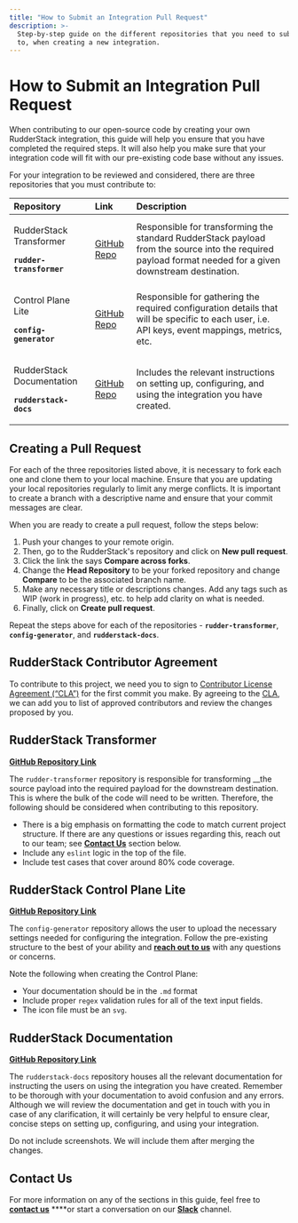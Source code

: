 ```yaml
---
title: "How to Submit an Integration Pull Request"
description: >-
  Step-by-step guide on the different repositories that you need to submit a PR
  to, when creating a new integration.
---
```


# How to Submit an Integration Pull Request

When contributing to our open-source code by creating your own RudderStack integration, this guide will help you ensure that you have completed the required steps. It will also help you make sure that your integration code will fit with our pre-existing code base without any issues.

For your integration to be reviewed and considered, there are three repositories that you must contribute to:

<table>
  <thead>
    <tr>
      <th style="text-align:left"><b>Repository</b>
      </th>
      <th style="text-align:left"><b>Link</b>
      </th>
      <th style="text-align:left"><b>Description</b>
      </th>
    </tr>
  </thead>
  <tbody>
    <tr>
      <td style="text-align:left">
        <p>RudderStack Transformer
          <br />
        </p>
        <p><b><code>rudder-transformer</code></b>
        </p>
      </td>
      <td style="text-align:left">
        <p></p>
        <p><a href="https://github.com/rudderlabs/rudder-transformer">GitHub Repo</a></p>
      </td>
      <td style="text-align:left">Responsible for transforming the standard RudderStack payload from the
        source into the required payload format needed for a given downstream destination.</td>
    </tr>
    <tr>
      <td style="text-align:left">
        <p>Control Plane Lite</p>
        <p></p>
        <p><b><code>config-generator</code></b>
        </p>
      </td>
      <td style="text-align:left">
        <p></p>
        <p><a href="https://github.com/rudderlabs/config-generator">GitHub Repo</a></p>
      </td>
      <td style="text-align:left">Responsible for gathering the required configuration details that will
        be specific to each user, i.e. API keys, event mappings, metrics, etc.</td>
    </tr>
    <tr>
      <td style="text-align:left">
        <p>RudderStack Documentation</p>
        <p></p>
        <p><b><code>rudderstack-docs</code></b>
        </p>
      </td>
      <td style="text-align:left">
        <p></p>
        <p><a href="https://github.com/rudderlabs/rudderstack-docs">GitHub Repo</a></p>
      </td>
      <td style="text-align:left">Includes the relevant instructions on setting up, configuring, and using
        the integration you have created.</td>
    </tr>
  </tbody>
</table>

## Creating a Pull Request

For each of the three repositories listed above, it is necessary to fork each one and clone them to your local machine. Ensure that you are updating your local repositories regularly to limit any merge conflicts. It is important to create a branch with a descriptive name and ensure that your commit messages are clear. 

When you are ready to create a pull request, follow the steps below:

1. Push your changes to your remote origin.
2. Then, go to the RudderStack's repository and click on **New pull request**.
3. Click the link the says **Compare across forks**.
4. Change the **Head Repository** to be your forked repository and change **Compare** to be the associated branch name.
5. Make any necessary title or descriptions changes. Add any tags such as WIP \(work in progress\), etc. to help add clarity on what is needed.
6. Finally, click on **Create pull request**.

<div class="successBlock">

Repeat the steps above for each of the repositories - <strong><code class="inline-code">rudder-transformer</code></strong>, <strong><code class="inline-code">config-generator</code></strong>, and <strong><code class="inline-code">rudderstack-docs</code></strong>.
</div>

## RudderStack Contributor Agreement

<div class="warningBlock">

To contribute to this project, we need you to sign to <a href="https://rudderlabs.wufoo.com/forms/rudderlabs-contributor-license-agreement">Contributor License Agreement (“CLA”)</a> for the first commit you make. By agreeing to the <a href="https://rudderlabs.wufoo.com/forms/rudderlabs-contributor-license-agreement">CLA</a>, we can add you to list of approved contributors and review the changes proposed by you.
</div>

## RudderStack Transformer

[**GitHub Repository Link**](https://github.com/rudderlabs/rudder-transformer)

The `rudder-transformer` repository is responsible for transforming __the source payload into the required payload for the downstream destination. This is where the bulk of the code will need to be written. Therefore, the following should be considered when contributing to this repository.

* There is a big emphasis on formatting the code to match current project structure. If there are any questions or issues regarding this, reach out to our team; see [**Contact Us**](https://rudderstack.com/docs/user-guides/how-to-guides/how-to-submit-an-integration-pull-request#contact-us) section below.
* Include any `eslint` logic in the top of the file.
* Include test cases that cover around 80% code coverage.

## RudderStack Control Plane Lite

[**GitHub Repository Link**](https://github.com/rudderlabs/config-generator)

The `config-generator` repository allows the user to upload the necessary settings needed for configuring the integration. Follow the pre-existing structure to the best of your ability and [**reach out to us**](https://rudderstack.com/join-rudderstack-slack-community) with any questions or concerns. 

Note the following when creating the Control Plane:

* Your documentation should be in the `.md` format
* Include proper `regex` validation rules for all of the text input fields.
* The icon file must be an `svg`.

## RudderStack Documentation

[**GitHub Repository Link**](https://github.com/rudderlabs/rudderstack-docs)

The `rudderstack-docs` repository houses all the relevant documentation for instructing the users on using the integration you have created. Remember to be thorough with your documentation to avoid confusion and any errors. Although we will review the documentation and get in touch with you in case of any clarification, it will certainly be very helpful to ensure clear, concise steps on setting up, configuring, and using your integration.

<div class="warningBlock">

Do not include screenshots. We will include them after merging the changes.
</div>

## Contact Us

For more information on any of the sections in this guide, feel free to [**contact us**](mailto:%20docs@rudderstack.com) ****or start a conversation on our [**Slack**](https://rudderstack.com/join-rudderstack-slack-community) channel.
